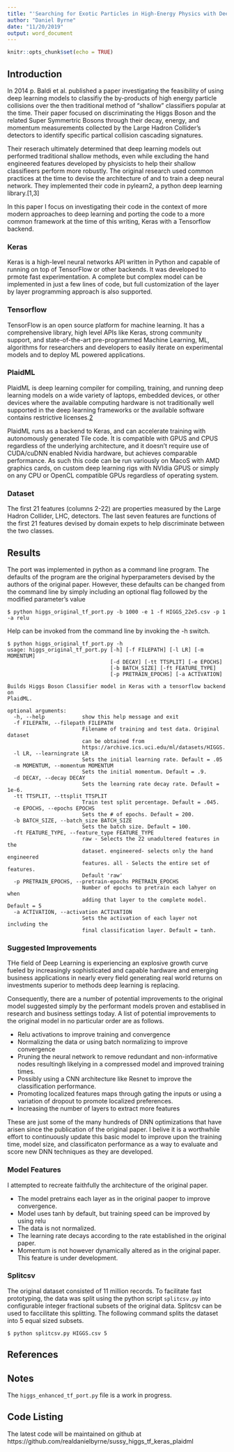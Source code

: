 ```yaml
---
title: "'Searching for Exotic Particles in High-Energy Physics with Deep Learning' Port to Tensorflow/Keras"
author: "Daniel Byrne"
date: "11/20/2019"
output: word_document
---
```


```r
knitr::opts_chunk$set(echo = TRUE)
```

## Introduction

In 2014 p. Baldi et al. published a paper investigating the feasibility of using deep learning models to classifiy the by-products of high energy particle collisions over the then traditional method of "shallow" classifiers popular at the time. Their paper focused on discriminating the Higgs Boson and the related Super Symmertric Bosons through their decay, energy, and momentum measurements collected by the Large Hadron Collider's detectors to identify specific partical collision cascading signatures.

Their reserach ultimately determined that deep learning models out performed traditional shallow methods, even while excluding the hand engineered features developed by physicists to help their shallow classifieers perform more robustly.  The original research used common practices at the time to devise the architecture of and to train a deep neural network.  They implemented their code in pylearn2, a python deep learning library.[1,3]

In this paper I focus on investigating their code in the context of more modern approaches to deep learning and porting the code to a more common framework at the time of this writing, Keras with a Tensorflow backend.

### Keras 

Keras is a high-level neural networks API written in Python and capable of running on top of TensorFlow or other backends.  It was developed to prmote fast experimentation. A complete but complex model can be implemented in just a few lines of code, but full customization of the layer by layer programming approach is also supported. 

### Tensorflow

TensorFlow is an open source platform for machine learning. It has a comprehensive library, high level APIs like Keras, strong community support, and state-of-the-art pre-programmed Machine Learning, ML, algorithms for researchers and developers to easily iterate on experimental models and to deploy ML powered applications.


### PlaidML

PlaidML is deep learning compiler for compiling, training, and running deep learning models on a wide variety of laptops, embedded devices, or other devices where the available computing hardware is not traditionally well supported in the deep learning frameworks or the available software contains restrictive licenses.[2]

PlaidML runs as a backend to Keras, and can accelerate training with autonomously generated Tile code. It is compatible with GPUS and CPUS regardless of the underlying architecture, and it doesn't require use of CUDA/cuDNN enabled Nvidia hardware, but achieves comparable performance.  As such this code can be run variously on MacoS with AMD graphics cards, on custom deep learning rigs with NVIdia GPUS or simply on any CPU or OpenCL compatible GPUs regardless of operating system. 

### Dataset

The first 21 features (columns 2-22) are properties measured by the Large Hadron Collider, LHC, detectors. The last seven features are functions of the first 21 features devised by domain expets to help discriminate between the two classes. 

## Results

The port was implemented in python as a command line program.  The defaults of the program are the original hyperparameters devised by the authors of the original paper.  However, these defaults can be changed from the command line by simply including an optional flag followed by the modified parameter's value

    $ python higgs_original_tf_port.py -b 1000 -e 1 -f HIGGS_22e5.csv -p 1 -a relu

Help can be invoked from the command line by invoking the -h switch.

    $ python higgs_original_tf_port.py -h
    usage: higgs_original_tf_port.py [-h] [-f FILEPATH] [-l LR] [-m MOMENTUM]
                                     [-d DECAY] [-tt TTSPLIT] [-e EPOCHS]
                                     [-b BATCH_SIZE] [-ft FEATURE_TYPE]
                                     [-p PRETRAIN_EPOCHS] [-a ACTIVATION]
    
    Builds Higgs Boson Classifier model in Keras with a tensorflow backend on
    PlaidML.
    
    optional arguments:
      -h, --help            show this help message and exit
      -f FILEPATH, --filepath FILEPATH
                            Filename of training and test data. Original dataset
                            can be obtained from
                            https://archive.ics.uci.edu/ml/datasets/HIGGS.
      -l LR, --learningrate LR
                            Sets the initial learning rate. Default = .05
      -m MOMENTUM, --momentum MOMENTUM
                            Sets the initial momentum. Default = .9.
      -d DECAY, --decay DECAY
                            Sets the learning rate decay rate. Default = 1e-6.
      -tt TTSPLIT, --ttsplit TTSPLIT
                            Train test split percentage. Default = .045.
      -e EPOCHS, --epochs EPOCHS
                            Sets the # of epochs. Default = 200.
      -b BATCH_SIZE, --batch_size BATCH_SIZE
                            Sets the batch size. Default = 100.
      -ft FEATURE_TYPE, --feature_type FEATURE_TYPE
                            raw - Selects the 22 unadultered features in the
                            dataset. engineered- selects only the hand engineered
                            features. all - Selects the entire set of features.
                            Default 'raw'
      -p PRETRAIN_EPOCHS, --pretrain-epochs PRETRAIN_EPOCHS
                            Number of epochs to pretrain each lahyer on when
                            adding that layer to the complete model. Default = 5
      -a ACTIVATION, --activation ACTIVATION
                            Sets the activation of each layer not including the
                            final classification layer. Default = tanh.

### Suggested Improvements

THe field of Deep Learning is experiencing an explosive growth curve fueled by increasingly sophisticated and capable hardware and emerging business applications in nearly every field generating real world returns on investments superior to methods deep learning is replacing.  

Consequently, there are a number of potential improvements to the original model suggested simply by the performant models proven and establised in research and business settings today.  A list of potential improvements to the original model in no particular order are as follows.

- Relu activations to improve training and convergence
- Normalizing the data or using batch normalizing to improve convergence
- Pruning the neural network to remove redundant and non-informative nodes resultingh likelying in a compressed model and improved training times.
- Possibly using a CNN architecture like Resnet to improve the classification performance.
- Promoting localized features maps through gating the inputs or using a variation of dropout to promote localized preferences.
- Increasing the number of layers to extract more features

These are just some of the many hundreds of DNN optimizations that have arisen since the publication of the original paper.  I belive it is a worthwhile effort to continuously update this basic model to improve upon the training time, model size, and classificaton performance as a way to evaluate and score new DNN techniques as they are developed.

### Model Features

I attempted to recreate faithfully the architecture of the original paper.  

- The model pretrains each layer as in the original paoper to improve convergence.
- Model uses tanh by default, but training speed can be improved by using relu
- The data is not normalized.
- The learning rate decays according to the rate established in the original paper.
- Momentum is not however dynamically altered as in the original paper.  This feature is under development.

### Splitcsv

The original dataset consisted of 11 million records.  To facilitate fast prototyping, the data was split using the python script `splitcsv.py` into configurable integer fractional subsets of the original data.  Splitcsv can be used to faccilitate this splitting.  The following command splits the dataset into 5 equal sized subsets.

    $ python splitcsv.py HIGGS.csv 5

## References
[1]: https://github.com/uci-igb/higgs-susy "Higgs-Sussy"
[2]: https://github.com/plaidml/plaidml "Plaidml"
[3]: https://arxiv.org/pdf/1402.4735.pdf "Searching for Exotic Particles in High-Energy Physics with Deep Learning"
[4]: https://archive.ics.uci.edu/ml/datasets/HIGGS "HIGGS Data Set"

## Notes

The `higgs_enhanced_tf_port.py` file is a work in progress.

## Code Listing

The latest code will be maintained on github at https://github.com/realdanielbyrne/sussy_higgs_tf_keras_plaidml 

